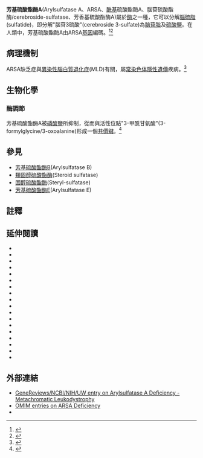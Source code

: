 {{PBB|geneid=410}}

'''芳基硫酸酯酶A'''(Arylsulfatase A、ARSA、[[酰基|酰基]]硫酸酯酶A、腦苷硫酸酯酶/cerebroside-sulfatase、芳香基硫酸酯酶A)屬於[[酶|酶]]之一種，它可以分解[[腦硫脂|腦硫脂]](sulfatide)，即分解"腦苷3硫酸"(cerebroside 3-sulfate)為[[脑苷脂|脑苷脂]]及[[硫酸鹽|硫酸鹽]]。在人類中，芳基硫酸酯酶A由ARSA[[基因|基因]]編碼。<ref name="pmid2562955">{{cite journal | author = Stein C, Gieselmann V, Kreysing J, Schmidt B, Pohlmann R, Waheed A, Meyer HE, O'Brien JS, von Figura K | title = Cloning and expression of human arylsulfatase A | journal = J. Biol. Chem. | volume = 264 | issue = 2 | pages = 1252–9 |date=January 1989 | pmid = 2562955 | doi = | url =  }}</ref><ref name="pmid15772092">{{cite journal | author = Matzner U, Herbst E, Hedayati KK, Lüllmann-Rauch R, Wessig C, Schröder S, Eistrup C, Möller C, Fogh J, Gieselmann V | title = Enzyme replacement improves nervous system pathology and function in a mouse model for metachromatic leukodystrophy | journal = Hum. Mol. Genet. | volume = 14 | issue = 9 | pages = 1139–52 |date=May 2005 | pmid = 15772092 | doi = 10.1093/hmg/ddi126 }}</ref>

==病理機制==
ARSA缺乏症與[[異染性腦白質退化症|異染性腦白質退化症]](MLD)有關，屬[[常染色体|常染色体]][[隐性|隱性遺傳]]疾病。<ref name="pmid17347913">{{cite journal | author = Sevin C, Aubourg P, Cartier N | title = Enzyme, cell and gene-based therapies for metachromatic leukodystrophy | journal = J. Inherit. Metab. Dis. | volume = 30 | issue = 2 | pages = 175–83 |date=April 2007 | pmid = 17347913 | doi = 10.1007/s10545-007-0540-z }}</ref>

==生物化學==
===酶調節===
芳基硫酸酯酶A被[[磷酸鹽|磷酸鹽]]所抑制，從而與活性位點"3-甲酰甘氨酸"(3-formylglycine/3-oxoalanine)形成一個[[共價鍵|共價鍵]]。<ref>{{cite web|url=http://www.sinobiological.com/Arylsulfatase-A-a-2849.html|accessdate=12 September 2014|title= Arylsulfatase A / ARSA Summary & Protein Information |}}</ref>

==參見==
*[[芳基硫酸酯酶B|芳基硫酸酯酶B]](Arylsulfatase B)
*[[類固醇硫酸酯酶|類固醇硫酸酯酶]](Steroid sulfatase)
*[[固醇硫酸酯酶|固醇硫酸酯酶]](Steryl-sulfatase)
*[[芳基硫酸酯酶E|芳基硫酸酯酶E]](Arylsulfatase E)

==註釋==
{{Reflist}}

==延伸閱讀==
{{refbegin | 2}}
*{{cite journal  | author=Narahara K |title=Terminal 22q deletion associated with a partial deficiency of arylsulphatase A | url=https://archive.org/details/sim_journal-of-medical-genetics_1992-06_29_6/page/432 |journal=J. Med. Genet. |volume=29 |issue= 6 |pages= 432–3 |year= 1992 |pmid= 1352356 |doi=10.1136/jmg.29.6.432  | pmc=1016000  | author2=Takahashi Y  | author3=Murakami M  | display-authors=3  | last4=Tsuji  | first4=K  | last5=Yokoyama  | first5=Y  | last6=Murakami  | first6=R  | last7=Ninomiya  | first7=S  | last8=Seino  | first8=Y  }}
*{{cite journal  | author=Gieselmann V |title=Molecular genetics of metachromatic leukodystrophy |journal=Hum. Mutat. |volume=4 |issue= 4 |pages= 233–42 |year= 1995 |pmid= 7866401 |doi= 10.1002/humu.1380040402  | author2=Zlotogora J  | author3=Harris A  | display-authors=3  | last4=Wenger  | first4=David A.  | last5=Morris  | first5=C. Phillip }}
*{{cite journal  | author=DeLuca C, Brown JA, Shows TB |title=Lysosomal arylsulfatase deficiencies in humans: Chromosome assignments for arylsulfatase A and B |journal=Proc. Natl. Acad. Sci. U.S.A. |volume=76 |issue= 4 |pages= 1957–61 |year= 1979 |pmid= 36611 |doi=10.1073/pnas.76.4.1957  | pmc=383512  }}
*{{cite journal  | author=Fujii T |title=Proteolytic processing of human lysosomal arylsulfatase A |journal=Biochim. Biophys. Acta |volume=1122 |issue= 1 |pages= 93–8 |year= 1992 |pmid= 1352993 |doi=10.1016/0167-4838(92)90132-W  | author2=Kobayashi T  | author3=Honke K  | display-authors=3  | last4=Gasa  | first4=S  | last5=Ishikawa  | first5=M  | last6=Shimizu  | first6=T  | last7=Makita  | first7=A  }}
*{{cite journal  | author=Kappler J, von Figura K, Gieselmann V |title=Late-onset metachromatic leukodystrophy: molecular pathology in two siblings | url=https://archive.org/details/sim_annals-of-neurology_1992-03_31_3/page/256 |journal=Ann. Neurol. |volume=31 |issue= 3 |pages= 256–61 |year= 1992 |pmid= 1353340 |doi= 10.1002/ana.410310305 }}
*{{cite journal  | author=Li ZG, Waye JS, Chang PL |title=Diagnosis of arylsulfatase A deficiency |journal=Am. J. Med. Genet. |volume=43 |issue= 6 |pages= 976–82 |year= 1992 |pmid= 1357970 |doi= 10.1002/ajmg.1320430614 }}
*{{cite journal  | author=Polten A |title=Molecular basis of different forms of metachromatic leukodystrophy |journal=N. Engl. J. Med. |volume=324 |issue= 1 |pages= 18–22 |year= 1991 |pmid= 1670590 |doi=10.1056/NEJM199101033240104 | author2=Fluharty AL  | author3=Fluharty CB  | display-authors=3  | last4=Kappler  | first4=Joachim  | last5=Von Figura  | first5=Kurt  | last6=Gieselmann  | first6=Volkmar  }}
*{{cite journal  | author=Kondo R |title=Identification of a mutation in the arylsulfatase A gene of a patient with adult-type metachromatic leukodystrophy | url=https://archive.org/details/sim_american-journal-of-human-genetics_1991-05_48_5/page/971 |journal=Am. J. Hum. Genet. |volume=48 |issue= 5 |pages= 971–8 |year= 1991 |pmid= 1673291 |doi=  | pmc=1683039 | author2=Wakamatsu N  | author3=Yoshino H  | display-authors=3  | last4=Fukuhara  | first4=N  | last5=Miyatake  | first5=T  | last6=Tsuji  | first6=S  }}
*{{cite journal  | author=Nelson PV, Carey WF, Morris CP |title=Population frequency of the arylsulphatase A pseudo-deficiency allele | url=https://archive.org/details/sim_human-genetics_1991-05_87_1/page/87 |journal=Hum. Genet. |volume=87 |issue= 1 |pages= 87–8 |year= 1991 |pmid= 1674719 |doi=10.1007/BF01213099  }}
*{{cite journal  | author=Bohne W, von Figura K, Gieselmann V |title=An 11-bp deletion in the arylsulfatase A gene of a patient with late infantile metachromatic leukodystrophy | url=https://archive.org/details/sim_human-genetics_1991-06_87_2/page/155 |journal=Hum. Genet. |volume=87 |issue= 2 |pages= 155–8 |year= 1991 |pmid= 1676699 |doi=10.1007/BF00204172  }}
*{{cite journal  | author=Gieselmann V, Fluharty AL, Tønnesen T, Von Figura K |title=Mutations in the arylsulfatase A pseudodeficiency allele causing metachromatic leukodystrophy | url=https://archive.org/details/sim_american-journal-of-human-genetics_1991-08_49_2/page/407 |journal=Am. J. Hum. Genet. |volume=49 |issue= 2 |pages= 407–13 |year= 1991 |pmid= 1678251 |doi=  | pmc=1683316  }}
*{{cite journal  | author=Fluharty AL |title=Two new arylsulfatase A (ARSA) mutations in a juvenile metachromatic leukodystrophy (MLD) patient |journal=Am. J. Hum. Genet. |volume=49 |issue= 6 |pages= 1340–50 |year= 1992 |pmid= 1684088 |doi=  | pmc=1686463  | author2=Fluharty CB  | author3=Bohne W  | display-authors=3  | last4=Von Figura  | first4=K  | last5=Gieselmann  | first5=V  }}
*{{cite journal  | author=Kreysing J, von Figura K, Gieselmann V |title=Structure of the arylsulfatase A gene |journal=Eur. J. Biochem. |volume=191 |issue= 3 |pages= 627–31 |year= 1990 |pmid= 1975241 |doi=10.1111/j.1432-1033.1990.tb19167.x  }}
*{{cite journal  | author=Gieselmann V, Polten A, Kreysing J, von Figura K |title=Arylsulfatase A pseudodeficiency: loss of a polyadenylylation signal and N-glycosylation site |journal=Proc. Natl. Acad. Sci. U.S.A. |volume=86 |issue= 23 |pages= 9436–40 |year= 1990 |pmid= 2574462 |doi=10.1073/pnas.86.23.9436  | pmc=298511  }}
*{{cite journal  | author=Geurts van Kessel AH |title=Regional localization of the genes coding for human ACO2, ARSA, and NAGA on chromosome 22 |journal=Cytogenet. Cell Genet. |volume=28 |issue= 3 |pages= 169–72 |year= 1981 |pmid= 7192199 |doi=10.1159/000131527 }}
*{{cite journal  | author=Barth ML, Fensom A, Harris A |title=Identification of seven novel mutations associated with metachromatic leukodystrophy |journal=Hum. Mutat. |volume=6 |issue= 2 |pages= 170–6 |year= 1995 |pmid= 7581401 |doi= 10.1002/humu.1380060210 }}
*{{cite journal  | author=Schmidt B, Selmer T, Ingendoh A, von Figura K |title=A novel amino acid modification in sulfatases that is defective in multiple sulfatase deficiency |journal=Cell |volume=82 |issue= 2 |pages= 271–8 |year= 1995 |pmid= 7628016 |doi=10.1016/0092-8674(95)90314-3  }}
*{{cite journal  | author=Barth ML |title=Frequency of arylsulphatase A pseudodeficiency associated mutations in a healthy population |journal=J. Med. Genet. |volume=31 |issue= 9 |pages= 667–71 |year= 1995 |pmid= 7815433 |doi=10.1136/jmg.31.9.667  | pmc=1050073 | author2=Ward C  | author3=Harris A  | display-authors=3  | last4=Saad  | first4=A  | last5=Fensom  | first5=A  }}
{{refend}}

==外部連結==
* [http://www.ncbi.nlm.nih.gov/books/NBK1130/  GeneReviews/NCBI/NIH/UW entry on Arylsulfatase A Deficiency - Metachromatic Leukodystrophy]
* [http://www.ncbi.nlm.nih.gov/omim/250100,607574  OMIM entries on ARSA Deficiency]
* {{MeshName|Arylsulfatase+A}}

{{PDB Gallery|geneid=410}}
{{糖脂與鞘脂代謝酶}}
{{Esterases}}